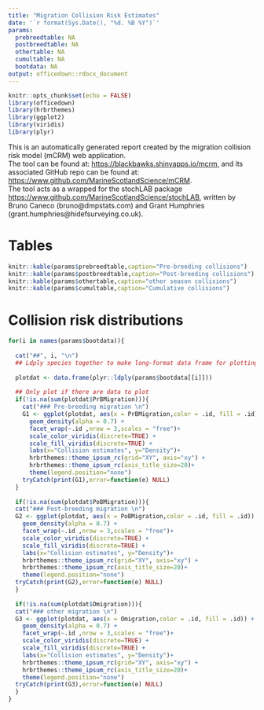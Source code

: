 ```yaml
---
title: "Migration Collision Risk Estimates"
date: '`r format(Sys.Date(), "%d. %B %Y")`'
params:
  prebreedtable: NA
  postbreedtable: NA
  othertable: NA
  cumultable: NA
  bootdata: NA
output: officedown::rdocx_document
---
```


```r
knitr::opts_chunk$set(echo = FALSE)
library(officedown)
library(hrbrthemes)
library(ggplot2)
library(viridis)
library(plyr)
```

This is an automatically generated report created by the migration collision risk model (mCRM) web application.  
The tool can be found at: <https://blackbawks.shinyapps.io/mcrm>, and its associated GitHub repo can be found at: <https://www.github.com/MarineScotlandScience/mCRM>.  
The tool acts as a wrapped for the stochLAB package <https://www.github.com/MarineScotlandScience/stochLAB>, written by Bruno Caneco (bruno@dmpstats.com) and Grant Humphries (grant.humphries@hidefsurveying.co.uk).

<!---BLOCK_LANDSCAPE_START--->
# Tables

```r
knitr::kable(params$prebreedtable,caption="Pre-breeding collisions")
knitr::kable(params$postbreedtable,caption="Post-breeding collisions")
knitr::kable(params$othertable,caption="other season collisions")
knitr::kable(params$cumultable,caption="Cumulative collisions")
```
<!---BLOCK_LANDSCAPE_STOP--->

# Collision risk distributions

```r
for(i in names(params$bootdata)){
  
  cat("##", i, "\n")
  ## Ldply species together to make long-format data frame for plotting
  
  plotdat <- data.frame(plyr::ldply(params$bootdata[[i]]))
  
  ## Only plot if there are data to plot
  if(!is.na(sum(plotdat$PrBMigration))){
    cat("### Pre-breeding migration \n")
    G1 <- ggplot(plotdat, aes(x = PrBMigration,color = .id, fill = .id)) +
      geom_density(alpha = 0.7) +
      facet_wrap(~.id ,nrow = 3,scales = "free")+
      scale_color_viridis(discrete=TRUE) +
      scale_fill_viridis(discrete=TRUE) +
      labs(x="Collision estimates", y="Density")+
      hrbrthemes::theme_ipsum_rc(grid="XY", axis="xy") +
      hrbrthemes::theme_ipsum_rc(axis_title_size=20)+
      theme(legend.position="none")
    tryCatch(print(G1),error=function(e) NULL)
  }
  
  if(!is.na(sum(plotdat$PoBMigration))){
  cat("### Post-breeding migration \n")
  G2 <- ggplot(plotdat, aes(x = PoBMigration,color = .id, fill = .id)) +
    geom_density(alpha = 0.7) +
    facet_wrap(~.id ,nrow = 3,scales = "free")+
    scale_color_viridis(discrete=TRUE) +
    scale_fill_viridis(discrete=TRUE) +
    labs(x="Collision estimates", y="Density")+
    hrbrthemes::theme_ipsum_rc(grid="XY", axis="xy") +
    hrbrthemes::theme_ipsum_rc(axis_title_size=20)+
    theme(legend.position="none")
  tryCatch(print(G2),error=function(e) NULL)
  }
  
  if(!is.na(sum(plotdat$Omigration))){
  cat("### other migration \n")
  G3 <- ggplot(plotdat, aes(x = Omigration,color = .id, fill = .id)) +
    geom_density(alpha = 0.7) +
    facet_wrap(~.id ,nrow = 3,scales = "free")+
    scale_color_viridis(discrete=TRUE) +
    scale_fill_viridis(discrete=TRUE) +
    labs(x="Collision estimates", y="Density")+
    hrbrthemes::theme_ipsum_rc(grid="XY", axis="xy") +
    hrbrthemes::theme_ipsum_rc(axis_title_size=20)+
    theme(legend.position="none")
  tryCatch(print(G3),error=function(e) NULL)
  }
}



```









